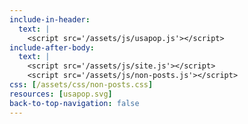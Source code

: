 ```yaml
---
include-in-header:
  text: |
    <script src='/assets/js/usapop.js'></script>
include-after-body:
  text: |
    <script src='/assets/js/site.js'></script>
    <script src='/assets/js/non-posts.js'></script>
css: [/assets/css/non-posts.css]
resources: [usapop.svg]
back-to-top-navigation: false
---
```


<!-- column-screen is necessary to remove sidebar -->
::: {.column-screen style='text-align:center;'}
<object id="usapop" data="usapop.svg"/></object>
:::
